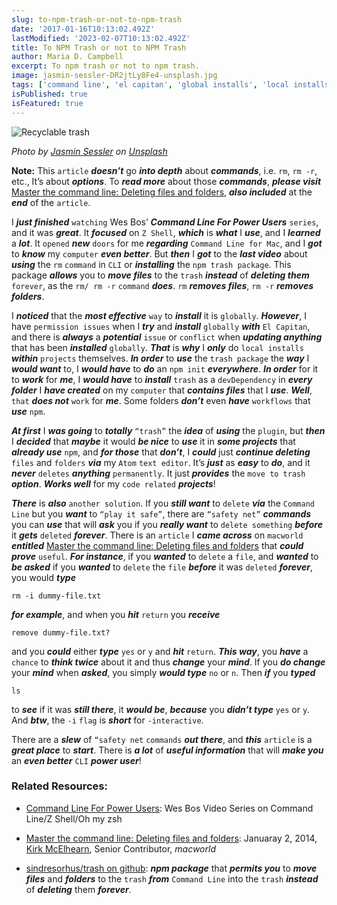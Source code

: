 ```yaml
---
slug: to-npm-trash-or-not-to-npm-trash
date: '2017-01-16T10:13:02.492Z'
lastModified: '2023-02-07T10:13:02.492Z'
title: To NPM Trash or not to NPM Trash
author: Maria D. Campbell
excerpt: To npm trash or not to npm trash.
image: jasmin-sessler-DR2jtLy8Fe4-unsplash.jpg
tags: ['command line', 'el capitan', 'global installs', 'local installs', 'npm', 'osx', 'rm command', 'unix', 'zsh', 'z shell']
isPublished: true
isFeatured: true
---
```


![Recyclable trash](jasmin-sessler-DR2jtLy8Fe4-unsplash.jpg)

*Photo by [Jasmin Sessler](https://unsplash.com/@wizwow) on [Unsplash](https://unsplash.com/photos/DR2jtLy8Fe4)*

**Note:** This `article` ***doesn’t*** go ***into depth*** about ***commands***, i.e. `rm`, `rm -r`, etc., It’s about **_options_**. To ***read more*** about those ***commands***, ***please visit*** [Master the command line: Deleting files and folders](https://www.macworld.com/article/2082021/master-the-command-line-deleting-files-and-folders.html),
***also included*** at the ***end*** of the `article`.

I ***just finished*** `watching` Wes Bos’ **_Command Line For Power Users_** `series`, and it was ***great***. It ***focused*** on `Z Shell`, ***which*** is ***what*** I ***use***, and I ***learned*** a ***lot***. It `opened` ***new*** `doors` for me ***regarding*** `Command Line for Mac`, and I ***got*** to ***know*** my `computer` ***even better***. But ***then*** I ***got*** to the ***last video*** about ***using*** the `rm` `command` in `CLI` or ***installing*** the `npm trash package`. This package ***allows*** you to ***move files*** to the `trash` ***instead*** of ***deleting them*** `forever`, as the `rm/ rm -r` `command` ***does***. `rm` ***removes files***, `rm -r` ***removes folders***.

I ***noticed*** that the ***most effective*** `way` to ***install*** it is `globally`. ***However***, I have `permission issues` when I ***try*** and ***install*** `globally` ***with*** `El Capitan`, and there is ***always*** a ***potential*** `issue` or `conflict` when ***updating anything*** that has been ***installed*** `globally`. ***That*** is ***why*** I ***only*** do `local installs` ***within*** `projects`
themselves. ***In order*** to ***use*** the `trash package` the ***way*** I ***would want*** to, I ***would have*** to ***do*** an `npm init` ***everywhere***. ***In order*** for it to ***work*** for ***me***, I ***would have*** to ***install*** `trash` as a `devDependency` in ***every folder*** I ***have created*** on my `computer` that ***contains files*** that I ***use***. ***Well***, `that` ***does not*** `work` for ***me***. Some folders ***don’t*** even ***have*** `workflows` that ***use*** `npm`.

***At first*** I ***was going*** to ***totally*** `“trash”` the ***idea*** of ***using*** the `plugin`, but ***then*** I ***decided*** that ***maybe*** it would ***be nice*** to ***use*** it in ***some projects*** that ***already use*** `npm`, and ***for those*** that ***don’t***, I ***could*** just ***continue deleting*** `files`
and `folders` ***via*** my `Atom` `text editor`. It’s ***just*** as ***easy*** to ***do***, and it ***never*** `deletes` ***anything*** `permanently`. It just ***provides*** the `move to trash` ***option***. ***Works well*** for my `code related` ***projects***!

***There*** is ***also*** `another solution`. If you ***still want*** to `delete` ***via*** the `Command Line` but you ***want*** to `“play it safe”`, there are `“safety net”` ***commands*** you can ***use*** that will ***ask*** you if you ***really want*** to `delete something` ***before*** it ***gets*** `deleted` ***forever***. There is an `article` I ***came across*** on `macworld` ***entitled*** [Master the command line: Deleting files and folders](https://www.macworld.com/article/2082021/master-the-command-line-deleting-files-and-folders.html) that ***could prove*** `useful`. ***For instance***, if you ***wanted*** to `delete` a `file`, and
***wanted*** to ***be asked*** if you ***wanted*** to `delete` the `file` ***before*** it was `deleted` ***forever***, you would ***type***

```shell
rm -i dummy-file.txt
```

***for example***, and when you ***hit*** `return` you ***receive***

```shell
remove dummy-file.txt?
```

and you ***could*** either ***type*** `yes` or `y` and ***hit*** `return`. ***This way***, you ***have*** a `chance` to ***think twice*** about it and thus ***change*** your ***mind***. If you ***do change*** your ***mind*** when ***asked***, you simply ***would type*** `no` or `n`. Then ***if*** you ***typed***

```shell
ls
```

to ***see*** if it was ***still there***, it ***would be***, ***because*** you ***didn’t type*** `yes` or `y`. And **_btw_**, the `-i` `flag` is ***short*** for `-interactive`.

There are a ***slew*** of `“safety net` `commands` ***out there***, and ***this*** `article` is a ***great place*** to ***start***. There is ***a lot*** of ***useful information*** that will ***make you*** an ***even better*** `CLI` ***power user***!

### Related Resources:

- [Command Line For Power Users](https://commandlinepoweruser.com/): Wes Bos
    Video Series on Command Line/Z Shell/Oh my zsh

- [Master the command line: Deleting files and folders](https://www.macworld.com/article/2082021/master-the-command-line-deleting-files-and-folders.html):
    Januaray 2, 2014,
    [Kirk McElhearn](https://www.macworld.com/author/Kirk-McElhearn/), Senior
    Contributor, _macworld_

- [sindresorhus/trash on github](https://github.com/sindresorhus/trash): **_npm package_** that ***permits you*** to ***move files*** and ***folders*** to the `trash` ***from*** `Command Line` into the `trash` ***instead*** of ***deleting*** them ***forever***.

